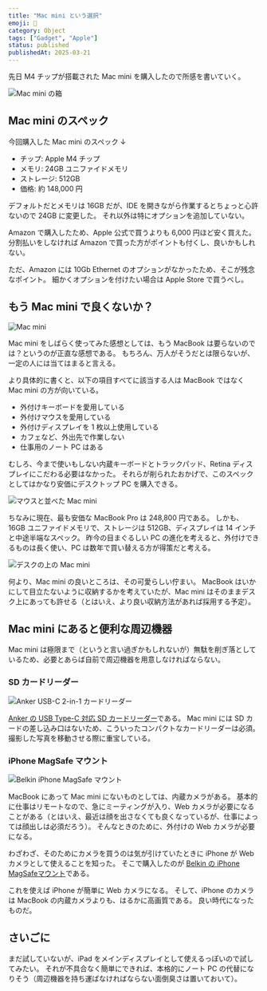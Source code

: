 ```yaml
---
title: "Mac mini という選択"
emoji: 🍎
category: Object
tags: ["Gadget", "Apple"]
status: published
publishedAt: 2025-03-21
---
```


先日 M4 チップが搭載された Mac mini を購入したので所感を書いていく。

![Mac mini の箱](/images/object/2025-03-21/01.jpg "毎度 Apple 製品の UX の高さには驚かされる。開封するときでさえ。")

## Mac mini のスペック

今回購入した Mac mini のスペック ↓

- チップ: Apple M4 チップ
- メモリ: 24GB ユニファイドメモリ
- ストレージ: 512GB
- 価格: 約 148,000 円

デフォルトだとメモリは 16GB だが、IDE を開きながら作業するとちょっと心許ないので 24GB に変更した。
それ以外は特にオプションを追加していない。

Amazon で購入したため、Apple 公式で買うよりも 6,000 円ほど安く買えた。
分割払いをしなければ Amazon で買った方がポイントも付くし、良いかもしれない。

ただ、Amazon には 10Gb Ethernet のオプションがなかったため、そこが残念なポイント。
細かくオプションを付けたい場合は Apple Store で買うべし。

## もう Mac mini で良くないか？

![Mac mini](/images/object/2025-03-21/02.jpg "オブジェとして置いていても可愛げがある")

Mac mini をしばらく使ってみた感想としては、もう MacBook は要らないのでは？というのが正直な感想である。
もちろん、万人がそうだとは限らないが、一定の人には当てはまると言える。

より具体的に書くと、以下の項目すべてに該当する人は MacBook ではなく Mac mini の方が向いている。

- 外付けキーボードを愛用している
- 外付けマウスを愛用している
- 外付けディスプレイを 1 枚以上使用している
- カフェなど、外出先で作業しない
- 仕事用のノート PC はある

むしろ、今まで使いもしない内蔵キーボードとトラックパッド、Retina ディスプレイにこだわる必要はなかった。
それらが削られたおかげで、このスペックとしてはかなり安価にデスクトップ PC を購入できる。

![マウスと並べた Mac mini](/images/object/2025-03-21/03.jpg "マウスと並べると、その小ささが良くわかる")

ちなみに現在、最も安価な MacBook Pro は 248,800 円である。
しかも、16GB ユニファイドメモリで、ストレージは 512GB、ディスプレイは 14 インチと中途半端なスペック。
昨今の目まぐるしい PC の進化を考えると、外付けできるものは長く使い、PC は数年で買い替える方が得策だと考える。

![デスクの上の Mac mini](/images/object/2025-03-21/04.jpg)

何より、Mac mini の良いところは、その可愛らしい佇まい。
MacBook はいかにして目立たないように収納するかを考えていたが、Mac mini はそのままデスク上にあっても許せる（とはいえ、より良い収納方法があれば採用する予定）。

## Mac mini にあると便利な周辺機器

Mac mini は極限まで（というと言い過ぎかもしれないが）無駄を削ぎ落としているため、必要とあらば自前で周辺機器を用意しなければならない。

### SD カードリーダー

![Anker USB-C 2-in-1 カードリーダー](/images/object/2025-03-21/05.jpg)

[Anker の USB Type-C 対応 SD カードリーダー](https://amzn.to/3RBh8MJ)である。
Mac mini には SD カードの差し込み口はないため、こういったコンパクトなカードリーダーは必須。
撮影した写真を移動させる際に重宝している。

### iPhone MagSafe マウント

![Belkin iPhone MagSafe マウント](/images/object/2025-03-21/06.jpg)

MacBook にあって Mac mini にないものとしては、内蔵カメラがある。
基本的に仕事はリモートなので、急にミーティングが入り、Web カメラが必要になることがある（とはいえ、最近は顔を出さなくても良くなっているが、仕事によっては顔出しは必須だろう）。
そんなときのために、外付けの Web カメラが必要になる。

わざわざ、そのためにカメラを買うのは気が引けていたときに iPhone が Web カメラとして使えることを知った。
そこで購入したのが [Belkin の iPhone MagSafeマウント](https://amzn.to/3FVodFr)である。

これを使えば iPhone が簡単に Web カメラになる。
そして、iPhone のカメラは MacBook の内蔵カメラよりも、はるかに高画質である。
良い時代になったものだ。

## さいごに

まだ試していないが、iPad をメインディスプレイとして使えるっぽいので試してみたい。
それが不具合なく簡単にできれば、本格的にノート PC の代替になりそう（周辺機器を持ち運ばなければならない面倒臭さは置いておいて）。
